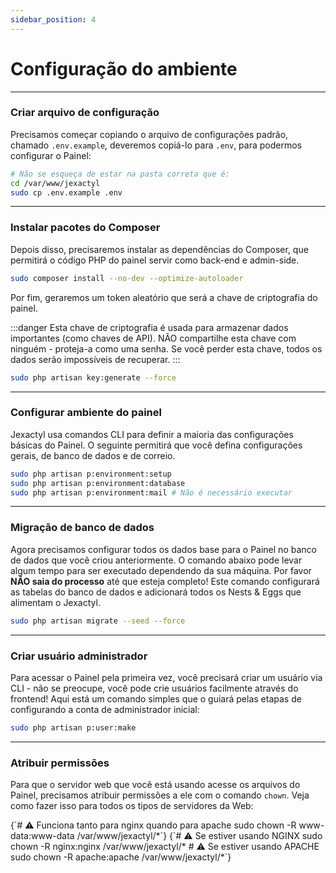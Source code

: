 ```yaml
---
sidebar_position: 4
---
```

# Configuração do ambiente

***

### Criar arquivo de configuração
Precisamos começar copiando o arquivo de configurações padrão, chamado `.env.example`, deveremos copiá-lo para `.env`, para podermos configurar o Painel:

```bash
# Não se esqueça de estar na pasta correta que é:
cd /var/www/jexactyl
sudo cp .env.example .env
```

***

### Instalar pacotes do Composer
Depois disso, precisaremos instalar as dependências do Composer, que permitirá o código PHP do painel servir como back-end e admin-side.

```bash
sudo composer install --no-dev --optimize-autoloader
```

Por fim, geraremos um token aleatório que será a chave de criptografia do painel.

:::danger
Esta chave de criptografia é usada para armazenar dados importantes (como chaves de API).
NÃO compartilhe esta chave com ninguém - proteja-a como uma senha.
Se você perder esta chave, todos os dados serão impossíveis de recuperar.
:::

```bash
sudo php artisan key:generate --force
```

***

### Configurar ambiente do painel
Jexactyl usa comandos CLI para definir a maioria das configurações básicas do Painel.
O seguinte permitirá que você defina configurações gerais, de banco de dados e de correio.

```bash
sudo php artisan p:environment:setup
sudo php artisan p:environment:database
sudo php artisan p:environment:mail # Não é necessário executar
```

***

### Migração de banco de dados
Agora precisamos configurar todos os dados base para o Painel no banco de dados que você criou anteriormente. O comando abaixo pode levar algum tempo para ser executado dependendo da sua máquina. Por favor **NÃO saia do processo** até que esteja completo! Este comando configurará as tabelas do banco de dados e adicionará todos os Nests & Eggs que alimentam o Jexactyl.

```bash
sudo php artisan migrate --seed --force
```

***

### Criar usuário administrador
Para acessar o Painel pela primeira vez, você precisará criar um usuário via CLI - não se preocupe, você pode
crie usuários facilmente através do frontend! Aqui está um comando simples que o guiará pelas etapas de
configurando a conta de administrador inicial:
```bash
sudo php artisan p:user:make
```

***

### Atribuir permissões
Para que o servidor web que você está usando acesse os arquivos do Painel, precisamos atribuir permissões a ele
com o comando `chown`. Veja como fazer isso para todos os tipos de servidores da Web:


<Tabs>
  <TabItem value="Ubuntu-Debian" label="Ubuntu/Debian">
    <Codeblock language="bash">
{`# ⚠️ Funciona tanto para nginx quando para apache
sudo chown -R www-data:www-data /var/www/jexactyl/*`}
    </Codeblock>
  </TabItem>
<TabItem value="CentOS" label="CentOS">
    <Codeblock language="bash">
{`# ⚠️ Se estiver usando NGINX
sudo chown -R nginx:nginx /var/www/jexactyl/*
# ⚠️ Se estiver usando APACHE
sudo chown -R apache:apache /var/www/jexactyl/*`}
    </Codeblock>
  </TabItem>
</Tabs>
